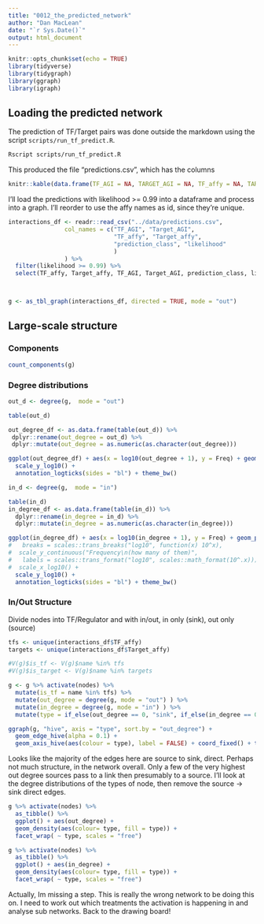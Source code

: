 ```yaml
---
title: "0012_the_predicted_network"
author: "Dan MacLean"
date: "`r Sys.Date()`"
output: html_document
---
```


```r
knitr::opts_chunk$set(echo = TRUE)
library(tidyverse)
library(tidygraph)
library(ggraph)
library(igraph)
```

## Loading the predicted network

The prediction of TF/Target pairs was done outside the markdown using the script `scripts/run_tf_predict.R`. 

```bash
Rscript scripts/run_tf_predict.R
```

This produced the file "predictions.csv", which has the columns 

```r
knitr::kable(data.frame(TF_AGI = NA, TARGET_AGI = NA, TF_affy = NA, TARGET_affy = NA, prediction = NA, likelihood = NA))
```

I'll load the predictions with likelihood >= 0.99 into a dataframe and process into a graph. I'll reorder to use the affy names as id, since they're unique.

```r
interactions_df <- readr::read_csv("../data/predictions.csv", 
                col_names = c("TF_AGI", "Target_AGI", 
                              "TF_affy", "Target_affy", 
                              "prediction_class", "likelihood"
                              )
                ) %>% 
  filter(likelihood >= 0.99) %>%
  select(TF_affy, Target_affy, TF_AGI, Target_AGI, prediction_class, likelihood)



g <- as_tbl_graph(interactions_df, directed = TRUE, mode = "out")

```

## Large-scale structure

### Components
```r
count_components(g)
```

### Degree distributions

```r

out_d <- degree(g,  mode = "out")

table(out_d)

out_degree_df <- as.data.frame(table(out_d)) %>%
 dplyr::rename(out_degree = out_d) %>%
 dplyr::mutate(out_degree = as.numeric(as.character(out_degree)))

ggplot(out_degree_df) + aes(x = log10(out_degree + 1), y = Freq) + geom_point() +
  scale_y_log10() + 
  annotation_logticks(sides = "bl") + theme_bw()

in_d <- degree(g,  mode = "in")

table(in_d)
in_degree_df <- as.data.frame(table(in_d)) %>%
  dplyr::rename(in_degree = in_d) %>%
  dplyr::mutate(in_degree = as.numeric(as.character(in_degree)))

ggplot(in_degree_df) + aes(x = log10(in_degree + 1), y = Freq) + geom_point() +
#   breaks = scales::trans_breaks("log10", function(x) 10^x),
#  scale_y_continuous("Frequency\n(how many of them)",
#   labels = scales::trans_format("log10", scales::math_format(10^.x))) + geom_smooth(method = "lm") + 
#  scale_x_log10() + 
  scale_y_log10() + 
  annotation_logticks(sides = "bl") + theme_bw()

```

### In/Out Structure

Divide nodes into TF/Regulator and with in/out, in only (sink), out only (source)

```r
tfs <- unique(interactions_df$TF_affy)
targets <- unique(interactions_df$Target_affy)

#V(g)$is_tf <- V(g)$name %in% tfs
#V(g)$is_target <- V(g)$name %in% targets

g <- g %>% activate(nodes) %>%
  mutate(is_tf = name %in% tfs) %>%
  mutate(out_degree = degree(g, mode = "out") ) %>%
  mutate(in_degree = degree(g, mode = "in") ) %>% 
  mutate(type = if_else(out_degree == 0, "sink", if_else(in_degree == 0, "source", "link"))) 

ggraph(g, "hive", axis = "type", sort.by = "out_degree") + 
  geom_edge_hive(alpha = 0.1) +
  geom_axis_hive(aes(colour = type), label = FALSE) + coord_fixed() + theme_bw()

```

Looks like the majority of the edges here are source to sink, direct. Perhaps not much structure, in the network overall. Only a few of the very highest out degree sources pass to a link then presumably to a source. I'll look at the degree distributions of the types of node, then remove the source -> sink direct edges.


```r
g %>% activate(nodes) %>%
  as_tibble() %>%
  ggplot() + aes(out_degree) + 
  geom_density(aes(colour= type, fill = type)) +
  facet_wrap( ~ type, scales = "free") 

g %>% activate(nodes) %>%
  as_tibble() %>%
  ggplot() + aes(in_degree) + 
  geom_density(aes(colour= type, fill = type)) +
  facet_wrap( ~ type, scales = "free") 
```

Actually, Im missing a step. This is really the wrong network to be doing this on. I need to work out which treatments the activation is happening in and analyse sub networks. Back to the drawing board!